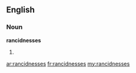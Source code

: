 ==English==

===Noun===
'''rancidnesses'''

# {{plural of|[[rancidness]]}}

[[ar:rancidnesses]]
[[fr:rancidnesses]]
[[my:rancidnesses]]